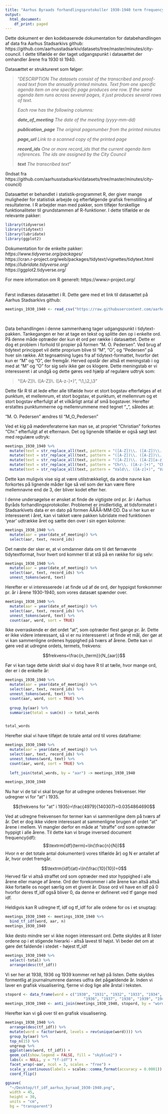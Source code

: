 ```yaml
---
title: "Aarhus Byraads forhandlingsprotokoller 1930-1940 term frequency(tf) - inverse document frequency(idf)"
output:
  html_document:
    df_print: paged
---
```


Dette dokument er den kodebaserede dokumentation for databehandlingen af data fra Aarhus Stadsarkivs github: https://github.com/aarhusstadsarkiv/datasets/tree/master/minutes/city-council. I dette tilfælde er der taget udgangspunkt i datasættet der omhandler årene fra 1930 til 1940. 

Datasættet er struktureret som følger: 

>"*DESCRIPTION
The datasets consist of the transcribed and proof-read text from the annually printed minutes. Text from one specific agenda item on one specific page produces one row. If the same agenda item runs across several pages, it just produces several rows of text.*
>
>*Each row has the following columns:*
>
>***date_of_meeting***
>*The date of the meeting (yyyy-mm-dd)*
>
>***publication_page***
>*The original pagenumber from the printed minutes*
>
>***page_url***
>*Link to a scanned copy of the printed page*
>
>***record_ids***
>*One or more record_ids that the current agenda item references. The ids are assigned by the City Council*
>
>***text***
>*The transcribed text*"

(Indsat fra https://github.com/aarhusstadsarkiv/datasets/tree/master/minutes/city-council)










Datasættet er behandlet i statistik-programmet R, der giver mange muligheder for statistisk arbejde og efterfølgende grafisk fremstilling af resultaterne. I R arbejder man med pakker, som tilføjer forskellige funktionaliteter til grundstammen af R-funktioner. I dette tilfælde er de relevante pakker:  

```r
library(tidyverse)
library(tidytext)
library(lubridate)
library(ggplot2)
```
Dokumentation for de enkelte pakker: <br>
*https://www.tidyverse.org/packages/ <br>
*https://cran.r-project.org/web/packages/tidytext/vignettes/tidytext.html <br>
*https://lubridate.tidyverse.org/ <br>
*https://ggplot2.tidyverse.org/ <br>

For mere information om R generelt: 
https://www.r-project.org/





<br>
Først indlæses datasættet i R. Dette gøre med et link til datasættet på Aarhus Stadsarkivs github:

```r
meetings_1930_1940 <- read_csv("https://raw.githubusercontent.com/aarhusstadsarkiv/datasets/master/minutes/city-council/city-council-minutes-1930-1940.csv")
```
<br>













Data behandlingen i denne sammenhæng tager udgangspunkt i tidytext-pakken. Tankegangen er her at tage en tekst og splitte den op i enkelte ord. På denne måde optræder der kun ét ord per række i datasættet. Dette er dog et problem i forhold til propier på formen "M. O. Pedersen". Ved brug af tidytext princippet vil dette proprium blive til "M", "O", og "Pedersen" på hver sin række. Alt tegnsætning luges fra af tidytext-formattet, hvorfor det kun er "M" og "O", der fremgår. Herved opstår der altså et meningstab i og med at "M" og "O" for sig selv ikke gør os klogere. Dette meningstab er vi interesseret i at undgå og dette gøres ved hjælp af regulære udtryk som: 

>"([A-Z])\\. ([A-Z])\\. ([A-z-]+)", "\\1_\\2_\\3"

Dette får R til at lede efter alle tilfælde hvor et stort bogstav efterfølges af et punktum, et mellemrum, et stort bogstav, et punktum, et mellemrum og et stort bogstav efterfulgt af et vilkårligt antal af små bogstaver. Herefter erstattes punktummerne og mellemrummene med tegnet "_", således at:

"M. O. Pedersen" ændres til "M_O_Pedersen"
















Ved et kig på mødereferaterne kan man se, at propriet "Christian" forkortes "Chr." efterfulgt af et efternavn. Det og lignende tilfælde er også søgt løst med regulære udtryk: 

```r
meetings_1930_1940 %>% 
  mutate(text = str_replace_all(text, pattern = "([A-Z])\\. ([A-Z])\\. ([A-z-]+)", "\\1_\\2_\\3")) %>%
  mutate(text = str_replace_all(text, pattern = "([A-Z])\\. ([A-Z])\\. ([A-Z])\\. ([A-z-]+)", "\\1_\\2_\\3_\\4")) %>% 
  mutate(text = str_replace_all(text, pattern = "([A-Z])\\. ([A-Z][a-z]+)", "\\1_\\2")) %>% 
  mutate(text = str_replace_all(text, pattern = "Chr\\. ([A-z-]+)", "Chr_\\1" )) %>% 
  mutate(text = str_replace_all(text, pattern = "Vald\\. ([A-z]+)", "Vald_\\1")) -> meetings_1930_1940
```
Dette kan muligvis vise sig at være utilstrækkeligt, da andre navne kan forkortes på lignende måder lige så vel som der kan være flere mellemnavne end de 3, der bliver kodet efter her. 
<br>







I denne undersøgelse er ønsket at finde de vigtigste ord pr. år i Aarhus Byråds forhandlingsprotokoller. Problemet er imidlertidig, at tidsformatet i Stadsarkivets data er en dato på formen ÅÅÅÅ-MM-DD. Da vi her kun er interesseret i året, kan vi takket være pakken lubridate med funktionen 'year' udtrække året og sætte den over i sin egen kolonne: 

```r
meetings_1930_1940 %>% 
  mutate(aar = year(date_of_meeting)) %>% 
  select(aar, text, record_ids)
```









Det næste der sker er, at vi omdanner data om til det førnævnte tidytextformat, hvor hvert ord kommer til at stå på en række for sig selv: 
```r
meetings_1930_1940 %>% 
  mutate(aar = year(date_of_meeting)) %>% 
  select(aar, text, record_ids) %>% 
  unnest_tokens(word, text)
```













Herefter er vi interesserede i at finde ud af de ord, der hyppigst forekommer pr. år i årene 1930-1940, som vores datasæt spænder over. 
```r
meetings_1930_1940 %>% 
  mutate(aar = year(date_of_meeting)) %>% 
  select(aar, text, record_ids) %>% 
  unnest_tokens(word, text) %>% 
  count(aar, word, sort = TRUE)
```
Ikke overraskende er det ordet "at", som optræder flest gange pr. år. Dette er ikke videre interessant, så vi er nu interesseret i at finde et mål, der gør at vi kan sammenligne ordenes hyppighed på tværs af årene. Dette kan vi gøre ved at udregne ordets, termets, frekvens: 

$$frekvens=\frac{n_{term}}{N_{aar}}$$

Før vi kan tage dette skridt skal vi dog have R til at tælle, hvor mange ord, der er i de enkelte år:


```r
meetings_1930_1940 %>% 
  mutate(aar = year(date_of_meeting)) %>% 
  select(aar, text, record_ids) %>% 
  unnest_tokens(word, text) %>% 
  count(aar, word, sort = TRUE) %>% 
  
  group_by(aar) %>% 
  summarise(total = sum(n)) -> total_words


total_words
```







Herefter skal vi have tilføjet de totale antal ord til vores dataframe:





```r
meetings_1930_1940 %>% 
  mutate(aar = year(date_of_meeting)) %>% 
  select(aar, text, record_ids) %>% 
  unnest_tokens(word, text) %>% 
  count(aar, word, sort = TRUE) %>% 
  
  left_join(total_words, by = "aar") -> meetings_1930_1940
```


```r
meetings_1930_1940
```

Nu har vi de tal vi skal bruge for at udregne ordenes frekvenser. Her udregner vi for "at" i 1935.  







$${frekvens for "at" i 1935}=\frac{4979}{140307}=0.0354864690$$






Ved at udregne frekvensen for termer kan vi sammenligne dem på tværs af år. Det er dog ikke videre interessant at sammenligne brugen af ordet "at" årene i mellem. Vi mangler derfor en måde at "straffe" ord som optræder hyppigt i alle årene. Til dette kan vi bruge inversed document frequency(idf):
$$\textrm{idf}(term)=\ln(\frac{n}{N})$$ 
Hvor n er det totale antal dokumenter(i vores tilfælde år) og N er antallet af år, hvor ordet fremgår.






$$\textrm{idf}(at)=\ln(\frac{10}{10})=0$$
Herved får vi altså straffet ord som optræder med stor hyppighed i alle årene eller mange af årene. Ord der forekommer i alle årene kan altså altså ikke fortælle os noget særlig om et givent år. Disse ord vil have en idf på 0 hvorfor deres tf_idf også bliver 0, da denne er defineret ved tf gange med idf. 








Heldigvis kan R udregne tf, idf og tf_idf for alle ordene for os i et snuptag:
```r
meetings_1930_1940 <- meetings_1930_1940 %>% 
  bind_tf_idf(word, aar, n)
meetings_1930_1940
```















Ikke desto mindre ser vi ikke nogen interessant ord. Dette skyldes at R lister ordene op i et stigende hierarki - altså lavest til højst.
Vi beder det om at gøre det faldende i stedet - højest tf_idf
```r
meetings_1930_1940 %>% 
  select(-total) %>% 
  arrange(desc(tf_idf))
```








Vi ser her at 1938, 1936 og 1939 kommer ret højt på listen. Dette skyldes formentlig at journalnumrene dannes udfra det pågældende år. Inden vi laver en grafisk visualisering, fjerne vi dog lige alle årstal i teksten. 







```r
stopord <- data_frame(word = c("1930", "1931", "1932", "1933", "1934", "1935", 
                                   "1936", "1937", "1938", "1939", "1940"))
meetings_1930_1940 <- anti_join(meetings_1930_1940, stopord, by = "word")
```




Herefter kan vi gå over til en grafisk visualisering. 



```r
meetings_1930_1940 %>%
  arrange(desc(tf_idf)) %>%
  mutate(word = factor(word, levels = rev(unique(word)))) %>% 
  group_by(aar) %>% 
  top_n(15) %>% 
  ungroup %>%
  ggplot(aes(word, tf_idf)) +
  geom_col(show.legend = FALSE, fill = "skyblue2") +
  labs(x = NULL, y = "tf-idf") +
  facet_wrap(~aar, ncol = 3, scales = "free") +
  scale_y_continuous(labels = scales::comma_format(accuracy = 0.0001)) +
  coord_flip()
```


```r
ggsave(
  "~/Desktop/tf_idf_aarhus_byraad_1930-1940.png",
  width = 45,
  height = 30,
  units = "cm",
  bg = "transparent")
```


